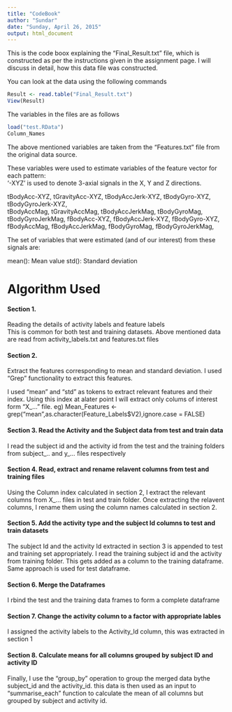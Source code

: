 ```yaml
---
title: "CodeBook"
author: "Sundar"
date: "Sunday, April 26, 2015"
output: html_document
---
```

This is the code boox explaining the "Final_Result.txt" file, which is constructed 
as per the instructions given in the assignment page. I will discuss in detail, 
how this data file was constructed.

You can look at the data using the following commands
```r
Result <- read.table("Final_Result.txt")
View(Result)
```
The variables in the files are as follows
```r
load("test.RData")
Column_Names
```

The above mentioned variables are taken from the "Features.txt" file from the 
original data source.

These variables were used to estimate variables of the feature vector for each pattern:  
'-XYZ' is used to denote 3-axial signals in the X, Y and Z directions.

tBodyAcc-XYZ, 
tGravityAcc-XYZ, 
tBodyAccJerk-XYZ, 
tBodyGyro-XYZ, 
tBodyGyroJerk-XYZ,  
tBodyAccMag, 
tGravityAccMag, 
tBodyAccJerkMag, 
tBodyGyroMag, 
tBodyGyroJerkMag, 
fBodyAcc-XYZ, 
fBodyAccJerk-XYZ, 
fBodyGyro-XYZ, 
fBodyAccMag, 
fBodyAccJerkMag, 
fBodyGyroMag, 
fBodyGyroJerkMag, 

The set of variables that were estimated (and of our interest) from these signals are: 

mean(): Mean value
std(): Standard deviation

# Algorithm Used

#### Section 1. 
Reading the details of activity labels and feature labels  
This is common for both test and training datasets. Above mentioned data are read
from activity_labels.txt and features.txt files

#### Section 2. 
Extract the features corresponding to mean and standard deviation. I used
"Grep" functionality to extract this features. 

I used "mean" and "std" as tokens to extract relevant features and their index.
Using this index at alater point I will extract only colums of interest form 
"X_..." file.
eg) Mean_Features <- grep("mean",as.character(Feature_Labels$V2),ignore.case = FALSE)

#### Section 3. Read the Activity and the Subject data from test and train data
I read the subject id and the activity id from the test and the training folders
from subject_.. and y_... files respectively


#### Section 4. Read, extract and rename relavent columns from test and training files
Using the Column index calculated in section 2, I extract the relevant columns 
from X_... files in test and train folder.
Once extracting the relavent columns, I rename them using the column names calculated 
in section 2.


#### Section 5. Add the activity type and the subject Id columns to test and train datasets
The subject Id and the activity Id extracted in section 3 is appended to test and
training set appropriately. I read the training subject id and the activity from
training folder. This gets added as a column to the training dataframe. Same approach
is used for test dataframe.

#### Section 6. Merge the Dataframes
I rbind the test and the training data frames to form a complete dataframe

#### Section 7. Change the activity column to a factor with appropriate lables
I assigned the activity labels to the Activity_Id column, this was extracted in 
section 1

#### Section 8. Calculate means for all columns grouped by subject ID and activity ID
Finally, I use the "group_by" operation to group the merged data bythe subject_id and 
the activity_id. this data is then used as an input to "summarise_each" function 
to calculate the mean of all columns but grouped by subject and activity id.

